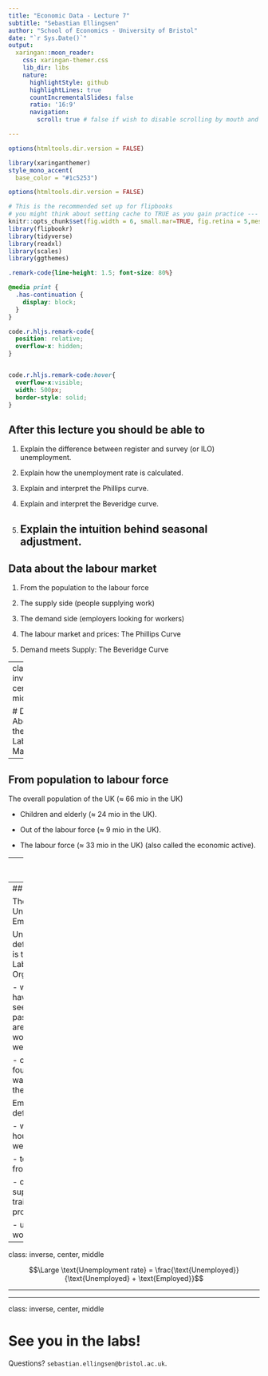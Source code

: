 ```yaml
---
title: "Economic Data - Lecture 7"
subtitle: "Sebastian Ellingsen"
author: "School of Economics - University of Bristol"
date: "`r Sys.Date()`"
output:
  xaringan::moon_reader:
    css: xaringan-themer.css
    lib_dir: libs
    nature:
      highlightStyle: github
      highlightLines: true
      countIncrementalSlides: false
      ratio: '16:9'
      navigation:
        scroll: true # false if wish to disable scrolling by mouth and use keyboard only

---
```


```r
options(htmltools.dir.version = FALSE)

library(xaringanthemer)
style_mono_accent(
  base_color = "#1c5253")

options(htmltools.dir.version = FALSE)

# This is the recommended set up for flipbooks
# you might think about setting cache to TRUE as you gain practice --- building flipbooks from scratch can be time consuming
knitr::opts_chunk$set(fig.width = 6, small.mar=TRUE, fig.retina = 5,message = FALSE, warning = FALSE, comment = "", cache = F)
library(flipbookr)
library(tidyverse)
library(readxl)
library(scales)
library(ggthemes)
```


```css
.remark-code{line-height: 1.5; font-size: 80%}

@media print {
  .has-continuation {
    display: block;
  }
}

code.r.hljs.remark-code{
  position: relative;
  overflow-x: hidden;
}


code.r.hljs.remark-code:hover{
  overflow-x:visible;
  width: 500px;
  border-style: solid;
}
```







## After this lecture you should be able to

1. Explain the difference between register and survey (or ILO) unemployment.

2. Explain how the unemployment rate is calculated.

3. Explain and interpret the Phillips curve.

4. Explain and interpret the Beveridge curve.

5. Explain the intuition behind seasonal adjustment. 
---



## Data about the labour market

1) From the population to the labour force

2) The supply side (people supplying work)

3) The demand side (employers looking for workers)

4) The labour market and prices: The Phillips Curve

5) Demand meets Supply: The Beveridge Curve






---
class: inverse, center, middle

# Data About the Labor Market




---

## From population to labour force

The overall population of the UK ($\approx$ 66 mio in the UK)

- Children and elderly ($\approx$ 24 mio in the UK).

- Out of the labour force ($\approx$ 9 mio in the UK).

- The labour force ($\approx$ 33 mio in the UK) (also called the economic active).




---
## Out of the labour force

Also known as: The economic inactive

- Studying (≈ 27% in the UK)

- Looking after the family/staying home (≈ 24% in the UK) 

- Long-term sick (≈ 23% in the UK)

- Retired (≈ 13% in the UK)






---
## The labour force

The labour force = Unemployed + Employed

Unemployed (ILO definition) (The ILO is the International Labour Organisation)

- without a job, have been actively seeking work in the past four weeks and are available to start work in the next two weeks.

- out of work, have found a job and are waiting to start it in the next two weeks.

Employed (ILO definition)

- work at least one hour for pay in a week.

- temporarily away from jobs.

- on Government-supported training/employment programs.

- unpaid family work.


---

class: inverse, center, middle

$$\Large \text{Unemployment rate} = \frac{\text{Unemployed}}{\text{Unemployed} + \text{Employed}}$$


---






---

class: inverse, center, middle

# See you in the labs! 

Questions? $\texttt{sebastian.ellingsen@bristol.ac.uk}$.







